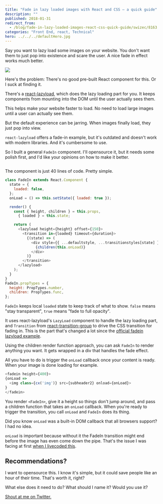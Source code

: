 ```yaml
---
title: "Fade in lazy loaded images with React and CSS – a quick guide"
description: ""
published: 2018-01-31
redirect_from:
  - /blog/fade-in-lazy-loaded-images-react-css-quick-guide/swizec/8163
categories: "Front End, react, Technical"
hero: ../../../defaultHero.jpg
---
```


Say you want to lazy load some images on your website. You don't want them to just pop into existence and scare the user. A nice fade in effect works much better.

![](https://swizec.com/wp-content/uploads/2018/01/gif.gif)

Here's the problem: There's no good pre-built React component for this. Or I suck at finding it.

There's a [react-lazyload](https://github.com/jasonslyvia/react-lazyload), which does the lazy loading part for you. It keeps components from mounting into the DOM until the user actually sees them.

This helps make your website faster to load. No need to load large images until a user can actually see them.

But the default experience can be jarring. When images finally load, they just pop into view.

`react-lazyload` offers a fade-in example, but it's outdated and doesn't work with modern libraries. And it's cumbersome to use.

So I built a general `FadeIn` component. I'll opensource it, but it needs some polish first, and I'd like your opinions on how to make it better.

##

The component is just 40 lines of code. Pretty simple.

```javascript
class FadeIn extends React.Component {
  state = {
    loaded: false,
  };
  onLoad = () => this.setState({ loaded: true });

  render() {
    const { height, children } = this.props,
      { loaded } = this.state;

    return (
      <lazyload height={height} offset={150}>
        <transition in={loaded} timeout={duration}>
          {(state) => (
            <div style={{ ...defaultstyle, ...transitionstyles[state] }}>
              {children(this.onLoad)}
            </div>
          )}
        </transition>
      </lazyload>
    );
  }
}
FadeIn.propTypes = {
  height: PropTypes.number,
  children: PropTypes.func,
};
```

`FadeIn` keeps local `loaded` state to keep track of what to show. `false` means "stay transparent", `true` means "fade to full opacity".

It uses react-lazyload's `LazyLoad` component to handle the lazy loading part, and `Transition` from [react-transition-group](https://github.com/reactjs/react-transition-group) to drive the CSS transition for fading in. This is the part that's changed a lot since the [official fadein lazyload example](https://github.com/jasonslyvia/react-lazyload/blob/master/examples/pages/fadein.js).

Using the children render function approach, you can ask `FadeIn` to render anything you want. It gets wrapped in a div that handles the fade effect.

All you have to do is trigger the `onLoad` callback once your content is ready. When your image is done loading for example.

```javascript
<fadein height={400}>
{onLoad =>
  <img class={cx('img')} src={subheader2} onload={onLoad}>
}
</fadein>
```

You render `<FadeIn>`, give it a height so things don't jump around, and pass a children function that takes an `onLoad` callback. When you're ready to trigger the transition, you call `onLoad` and `FadeIn` does its thing.

Did you know `onLoad` was a built-in DOM callback that all browsers support? I had no idea.

`onLoad` is important because without it the FadeIn transition might end before the image has even come down the pipe. That's the issue I was facing at first [when I livecoded this](https://www.youtube.com/watch?v=k5DnlFjuf80).

## Recommendations?

I want to opensource this. I know it's simple, but it could save people like an hour of their time. That's worth it, right?

What else does it need to do? What should I name it? Would you use it?

[Shout at me on Twitter.](https://twitter.com/swizec)
